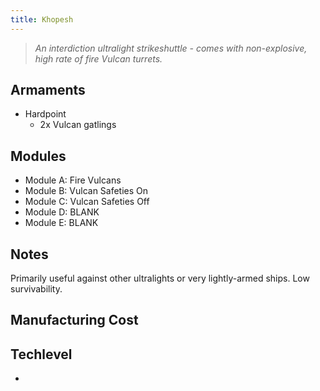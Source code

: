 ```yaml
---
title: Khopesh
---
```



> *An interdiction ultralight strikeshuttle - comes with non-explosive, high rate of fire Vulcan turrets.*


## Armaments

* Hardpoint
  * 2x Vulcan gatlings


## Modules

* Module A: Fire Vulcans 
* Module B: Vulcan Safeties On 
* Module C: Vulcan Safeties Off 
* Module D: BLANK 
* Module E: BLANK


## Notes

Primarily useful against other ultralights or very lightly-armed ships. Low survivability.


## Manufacturing Cost

<ShipCost shipName={frontmatter.title} />


## Techlevel

* <TechLevel tech='Midtech' />